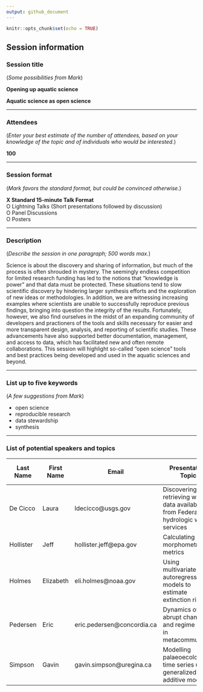 ```yaml
---
output: github_document
---
```


```r
knitr::opts_chunk$set(echo = TRUE)
```

## Session information

### Session title

(_Some possibilities from Mark_)

__Opening up aquatic science__

__Aquatic science as open science__

***

### Attendees 

(_Enter your best estimate of the number of attendees, based on your knowledge of the topic and of individuals who would be interested._)

__100__


***

### Session format

(_Mark favors the standard format, but could be convinced otherwise._)

__X Standard 15-minute Talk Format__  
O Lightning Talks (Short presentations followed by discussion)  
O Panel Discussions  
O Posters  


***

### Description 

(_Describe the session in one paragraph; 500 words max._)

Science is about the discovery and sharing of information, but much of the process is often shrouded in mystery. The seemingly endless competition for limited research funding has led to the notions that "knowledge is power" and that data must be protected. These situations tend to slow scientific discovery by hindering larger synthesis efforts and the exploration of new ideas or methodologies. In addition, we are witnessing increasing examples where scientists are unable to successfully reproduce previous findings, bringing into question the integrity of the results. Fortunately, however, we also find ourselves in the midst of an expanding community of developers and practioners of the tools and skills necessary for easier and more transparent design, analysis, and reporting of scientific studies. These advancements have also supported better documentation, management, and access to data, which has facilitated new and often remote collaborations. This session will highlight so-called "open science" tools and best practices being developed and used in the aquatic sciences and beyond.


***

### List up to five keywords

(_A few suggestions from Mark_)

* open science
* reproducible research
* data stewardship
* synthesis


***

### List of potential speakers and topics

| Last Name | First Name | Email | Presentation Topic | Tentative Title | Speaker invited? | Speaker tentatively confirmed? |
|-----------|------------|-------|--------------------|-----------------|:----------------:|:------------------------------:|
| De Cicco | Laura | ldecicco@usgs.gov | Discovering and retrieving water data available from Federal hydrologic web services | [tentative title] | N | N |
| Hollister | Jeff | hollister.jeff@epa.gov | Calculating lake morphometry metrics  | [tentative title] | N | N |
| Holmes | Elizabeth | eli.holmes@noaa.gov | Using multivariate autoregressive models to estimate extinction risks | [tentative title] | N | N |
| Pedersen | Eric | eric.pedersen@concordia.ca | Dynamics of abrupt change and regime shifts in metacommunities | [tentative title] | N | N |
| Simpson | Gavin | gavin.simpson@uregina.ca | Modelling palaeoecological time series using generalized additive models | [tentative title] | N | N |

